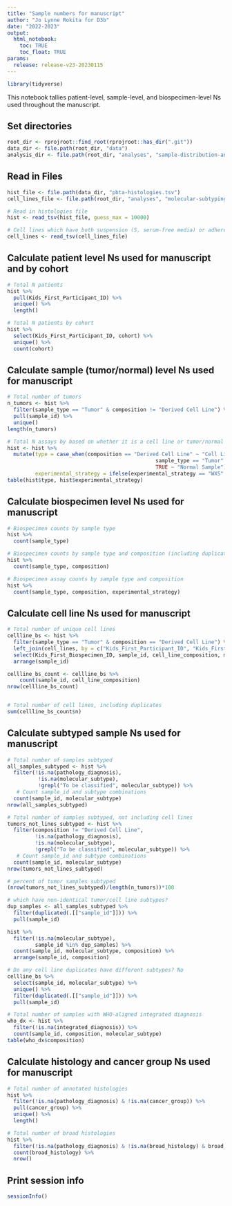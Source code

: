 ```yaml
---
title: "Sample numbers for manuscript"
author: "Jo Lynne Rokita for D3b"
date: "2022-2023"
output:
  html_notebook:
    toc: TRUE
    toc_float: TRUE
params:
  release: release-v23-20230115
---
```


```r
library(tidyverse)
```
This notebook tallies patient-level, sample-level, and biospecimen-level Ns used throughout the manuscript.

## Set directories
```r
root_dir <- rprojroot::find_root(rprojroot::has_dir(".git"))
data_dir <- file.path(root_dir, "data")
analysis_dir <- file.path(root_dir, "analyses", "sample-distribution-analysis")
```

## Read in Files
```r
hist_file <- file.path(data_dir, "pbta-histologies.tsv")
cell_lines_file <- file.path(root_dir, "analyses", "molecular-subtyping-HGG", "input", "cell-line-composition.tsv")

# Read in histologies file
hist <- read_tsv(hist_file, guess_max = 10000)

# Cell lines which have both suspension (S, serum-free media) or adherent (A, serum-containing media) compositions due to being grown in different media.
cell_lines <- read_tsv(cell_lines_file)
```

## Calculate patient level Ns used for manuscript and by cohort


```r
# Total N patients
hist %>%
  pull(Kids_First_Participant_ID) %>%
  unique() %>%
  length()

# Total N patients by cohort
hist %>%
  select(Kids_First_Participant_ID, cohort) %>%
  unique() %>%
  count(cohort)

```

## Calculate sample (tumor/normal) level Ns used for manuscript

```r
# Total number of tumors
n_tumors <- hist %>%
  filter(sample_type == "Tumor" & composition != "Derived Cell Line") %>%
  pull(sample_id) %>%
  unique()
length(n_tumors)

# Total N assays by based on whether it is a cell line or tumor/normal tissue
hist <- hist %>%
  mutate(type = case_when(composition == "Derived Cell Line" ~ "Cell Line",
                                                sample_type == "Tumor" ~ "Tumor Sample",
                                                TRUE ~ "Normal Sample"),
         experimental_strategy = ifelse(experimental_strategy == "WXS" | experimental_strategy == "Targeted Sequencing", "WXS/Panel", experimental_strategy))
table(hist$type, hist$experimental_strategy)

```

## Calculate biospecimen level Ns used for manuscript

```r
# Biospecimen counts by sample type
hist %>%
  count(sample_type)

# Biospecimen counts by sample type and composition (including duplicate cell lines)
hist %>%
  count(sample_type, composition)

# Biospecimen assay counts by sample type and composition
hist %>%
  count(sample_type, composition, experimental_strategy)
```
## Calculate cell line Ns used for manuscript

```r
# Total number of unique cell lines
cellline_bs <- hist %>%
  filter(sample_type == "Tumor" & composition == "Derived Cell Line") %>%
  left_join(cell_lines, by = c("Kids_First_Participant_ID", "Kids_First_Biospecimen_ID", "sample_id")) %>%
  select(Kids_First_Biospecimen_ID, sample_id, cell_line_composition, molecular_subtype) %>%
  arrange(sample_id)

cellline_bs_count <- cellline_bs %>%
    count(sample_id, cell_line_composition)
nrow(cellline_bs_count)


# Total number of cell lines, including duplicates
sum(cellline_bs_count$n)
```
## Calculate subtyped sample Ns used for manuscript

```r
# Total number of samples subtyped
all_samples_subtyped <- hist %>%
  filter(!is.na(pathology_diagnosis),
          !is.na(molecular_subtype),
          !grepl("To be classified", molecular_subtype)) %>%
   # Count sample_id and subtype combinations
  count(sample_id, molecular_subtype)
nrow(all_samples_subtyped)

# Total number of samples subtyped, not including cell lines
tumors_not_lines_subtyped <- hist %>%
  filter(composition != "Derived Cell Line",
         !is.na(pathology_diagnosis),
         !is.na(molecular_subtype),
         !grepl("To be classified", molecular_subtype)) %>%
   # Count sample_id and subtype combinations
  count(sample_id, molecular_subtype)
nrow(tumors_not_lines_subtyped)

# percent of tumor samples subtyped
(nrow(tumors_not_lines_subtyped)/length(n_tumors))*100

# which have non-identical tumor/cell line subtypes?
dup_samples <- all_samples_subtyped %>%
  filter(duplicated(.[["sample_id"]])) %>%
  pull(sample_id)

hist %>%
  filter(!is.na(molecular_subtype),
         sample_id %in% dup_samples) %>%
  count(sample_id, molecular_subtype, composition) %>%
  arrange(sample_id, composition)

# Do any cell line duplicates have different subtypes? No
cellline_bs %>%
  select(sample_id, molecular_subtype) %>%
  unique() %>%
  filter(duplicated(.[["sample_id"]])) %>%
  pull(sample_id)

# Total number of samples with WHO-aligned integrated diagnosis
who_dx <- hist %>%
  filter(!is.na(integrated_diagnosis)) %>%
  count(sample_id, composition, molecular_subtype)
table(who_dx$composition)

```
## Calculate histology and cancer group Ns used for manuscript

```r
# Total number of annotated histologies
hist %>%
  filter(!is.na(pathology_diagnosis) & !is.na(cancer_group)) %>%
  pull(cancer_group) %>%
  unique() %>%
  length()

# Total number of broad histologies
hist %>%
  filter(!is.na(pathology_diagnosis) & !is.na(broad_histology) & broad_histology != "Non-tumor") %>%
  count(broad_histology) %>%
  nrow()
```

## Print session info
```r
sessionInfo()
```
